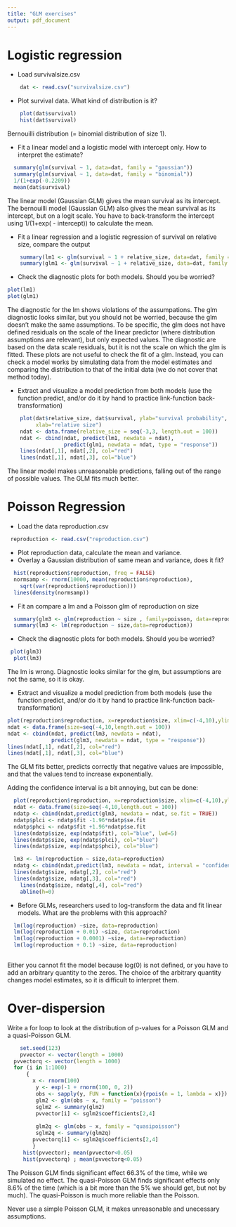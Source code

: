 ```yaml
---
title: "GLM exercises"
output: pdf_document
---
```


# Logistic regression

- Load survivalsize.csv
```r
    dat <- read.csv("survivalsize.csv") 
```

- Plot survival data. What kind of distribution is it?
```r
    plot(dat$survival)
    hist(dat$survival)
```
Bernouilli distribution (= binomial distribution of size 1).

- Fit a linear model and a logistic model with intercept only. How to interpret the estimate?
```r
  summary(glm(survival ~ 1, data=dat, family = "gaussian"))
  summary(glm(survival ~ 1, data=dat, family = "binomial"))
  1/(1+exp(-0.2209))
  mean(dat$survival)
```

The linear model (Gaussian GLM) gives the mean survival as its intercept.
The bernouilli model (Gaussian GLM) also gives the mean survival as its intercept, but on a logit scale. You have to back-transform the intercept using 1/(1+exp( - intercept)) to calculate the mean.

- Fit a linear regression and a logistic regression of survival on relative size, compare the output
```r
    summary(lm1 <- glm(survival ~ 1 + relative_size, data=dat, family = "gaussian"))
    summary(glm1 <- glm(survival ~ 1 + relative_size, data=dat, family = "binomial"))
```
- Check the diagnostic plots for both models. Should you be worried?
```r
plot(lm1)
plot(glm1)
```
The diagnostic for the lm shows violations of the assumpations. The glm diagnostic looks similar, but you should not be worried, because the glm doesn't make the same assumptions. To be specific, the glm does not have defined residuals on the scale of the linear predictor (where distribution assumptions are relevant), but only expected values. The diagnostic are based on the data scale residuals, but it is not the scale on which the glm is fitted.
These plots are not useful to check the fit of a glm.
Instead, you can check a model works by simulating data from the model estimates and comparing the distribution to that of the initial data (we do not cover that method today).

- Extract and visualize a model prediction from both models (use the function predict, and/or do it by hand to practice link-function back-transformation)

```r
    plot(dat$relative_size, dat$survival, ylab="survival probability",
         xlab="relative size")
    ndat <- data.frame(relative_size = seq(-3,3, length.out = 100))  
    ndat <- cbind(ndat, predict(lm1, newdata = ndat),
                  predict(glm1, newdata = ndat, type = "response"))
    lines(ndat[,1], ndat[,2], col="red")
    lines(ndat[,1], ndat[,3], col="blue")
```

The linear model makes unreasonable predictions, falling out of the range of possible values. The GLM fits much better.

# Poisson Regression

- Load the data reproduction.csv
```r
 reproduction <- read.csv("reproduction.csv")
```

- Plot reproduction data, calculate the mean and variance. 
- Overlay a Gaussian distribution of same mean and variance, does it fit?
```r
  hist(reproduction$reproduction, freq = FALSE)
  normsamp <- rnorm(10000, mean(reproduction$reproduction),
    sqrt(var(reproduction$reproduction)))
  lines(density(normsamp))    
```

- Fit an compare a lm and a Poisson glm of reproduction on size 
```r
  summary(glm3 <- glm(reproduction ~ size , family=poisson, data=reproduction))
  summary(lm3 <- lm(reproduction ~ size,data=reproduction))
```

- Check the diagnostic plots for both models. Should you be worried?
```r
 plot(glm3)
  plot(lm3)
```

The lm is wrong. Diagnostic looks similar for the glm, but assumptions are not the same, so it is okay.

- Extract and visualize a model prediction from both models (use the function predict, and/or do it by hand to practice link-function back-transformation)
```r
plot(reproduction$reproduction, x=reproduction$size, xlim=c(-4,10),ylim=c(-2,13))
ndat <- data.frame(size=seq(-4,10,length.out = 100))
ndat <- cbind(ndat, predict(lm3, newdata = ndat),
              predict(glm3, newdata = ndat, type = "response"))
lines(ndat[,1], ndat[,2], col="red")
lines(ndat[,1], ndat[,3], col="blue")
```

The GLM fits better, predicts correctly that negative values are impossible, and that the values tend to increase exponentially.

Adding the confidence interval is a bit annoying, but can be done:

```r
  plot(reproduction$reproduction, x=reproduction$size, xlim=c(-4,10),ylim=c(-2,13))
  ndat <- data.frame(size=seq(-4,10,length.out = 100))
  ndatp <- cbind(ndat,predict(glm3, newdata = ndat, se.fit = TRUE))
  ndatp$plci <- ndatp$fit -1.96*ndatp$se.fit
  ndatp$phci <- ndatp$fit +1.96*ndatp$se.fit
  lines(ndatp$size, exp(ndatp$fit), col="blue", lwd=5)
  lines(ndatp$size, exp(ndatp$plci), col="blue")
  lines(ndatp$size, exp(ndatp$phci), col="blue")

  lm3 <- lm(reproduction ~ size,data=reproduction)
  ndatg <- cbind(ndat,predict(lm3, newdata = ndat, interval = "confidence"))
  lines(ndatg$size, ndatg[,2], col="red")
  lines(ndatg$size, ndatg[,3], col="red")
    lines(ndatg$size, ndatg[,4], col="red")
    abline(h=0)
```

- Before GLMs, researchers used to log-transform the data and fit linear models. What are the problems with this approach?
```r
  lm(log(reproduction) ~size, data=reproduction)
  lm(log(reproduction + 0.01) ~size, data=reproduction)
  lm(log(reproduction + 0.0001) ~size, data=reproduction)
  lm(log(reproduction + 0.1) ~size, data=reproduction)
  
```
Either you cannot fit the model because log(0) is not defined, or you have to add an arbitrary quantity to the zeros. The choice of the arbitrary quantity changes model estimates, so it is difficult to interpret them.

# Over-dispersion
 Write a for loop to look at the distribution of p-values for a Poisson GLM and a quasi-Poisson GLM.
 
```r
    set.seed(123)
    pvvector <- vector(length = 1000)
  pvvectorq <- vector(length = 1000)
  for (i in 1:1000)
      {
        x <- rnorm(100)
         y <- exp(-1 + rnorm(100, 0, 2))
         obs <- sapply(y, FUN = function(x){rpois(n = 1, lambda = x)})
         glm2 <- glm(obs ~ x, family = "poisson")
         sglm2 <- summary(glm2)
         pvvector[i] <- sglm2$coefficients[2,4]
     
         glm2q <- glm(obs ~ x, family = "quasipoisson")
         sglm2q <- summary(glm2q)
        pvvectorq[i] <- sglm2q$coefficients[2,4]
        }
     hist(pvvector); mean(pvvector<0.05)
     hist(pvvectorq) ; mean(pvvectorq<0.05)


```

The Poisson GLM finds significant effect 66.3% of the time, while we simulated no effect.
The quasi-Poisson GLM finds significant effects only 8.6% of the time (which is a bit more than the 5% we should get, but not by much).
The quasi-Poisson is much more reliable than the Poisson.

Never use a simple Poisson GLM, it makes unreasonable and unecessary assumptions.

